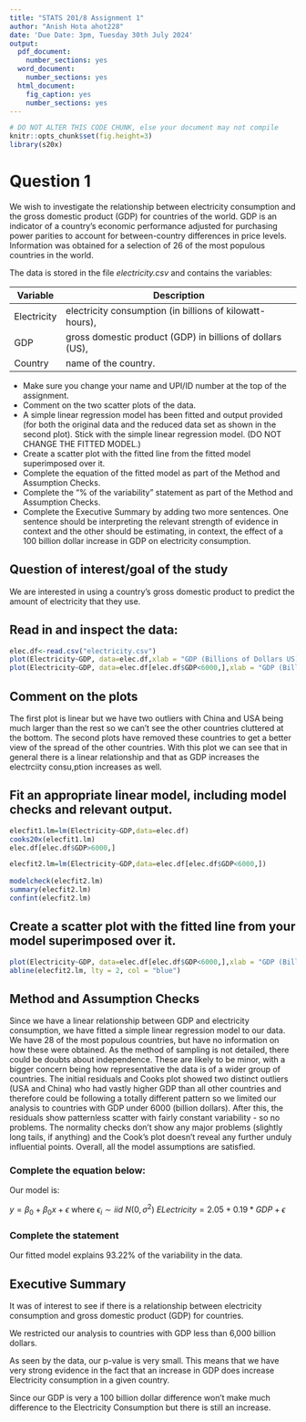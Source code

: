 ```yaml
---
title: "STATS 201/8 Assignment 1"
author: "Anish Hota ahot228"
date: 'Due Date: 3pm, Tuesday 30th July 2024'
output:
  pdf_document:
    number_sections: yes
  word_document:
    number_sections: yes
  html_document:
    fig_caption: yes
    number_sections: yes
---
```


```r
# DO NOT ALTER THIS CODE CHUNK, else your document may not compile
knitr::opts_chunk$set(fig.height=3)
library(s20x)
```


# Question 1

We wish to investigate the relationship between electricity consumption and the gross domestic product (GDP) for countries of the world. GDP is an indicator of a country’s economic performance adjusted for purchasing power parities to account for between-country differences in price levels. Information was obtained for a selection of 26 of the most populous countries in the world. 

The data is stored in the file *electricity.csv* and contains the variables:


Variable    | Description
------------|----------------------------------------------------------
Electricity | electricity consumption (in billions of kilowatt-hours),
GDP         | gross domestic product (GDP) in billions of dollars (US),
Country     | name of the country.


*	Make sure you change your name and UPI/ID number at the top of the assignment.
*	Comment on the two scatter plots of the data.
*	A simple linear regression model has been fitted and output provided (for both the original data and the reduced data set as shown in the second plot). Stick with the simple linear regression model. (DO NOT CHANGE THE FITTED MODEL.)
*	Create a scatter plot with the fitted line from the fitted model superimposed over it. 
*	Complete the equation of the fitted model as part of the Method and Assumption Checks.
*	Complete the “% of the variability” statement as part of the Method and Assumption Checks.
*	Complete the Executive Summary by adding two more sentences. One sentence should be interpreting the relevant strength of evidence in context and the other should be estimating, in context, the effect of a 100 billion dollar increase in GDP on electricity consumption.  


## Question of interest/goal of the study

We are interested in using a country’s gross domestic product to predict the amount of electricity that they use.

## Read in and inspect the data:
```r
elec.df<-read.csv("electricity.csv")
plot(Electricity~GDP, data=elec.df,xlab = "GDP (Billions of Dollars US)", ylab = "Electricity Consumption (in billions of kilowatt-hours)")
plot(Electricity~GDP, data=elec.df[elec.df$GDP<6000,],xlab = "GDP (Billions of Dollars US)", ylab = "Electricity Consumption (in billions of kilowatt-hours)")
```

## Comment on the plots

The first plot is linear but we have two outliers with China and USA being much larger than the rest so we can't see the other countries cluttered at the bottom. The second plots have removed these countries to get a better view of the spread of the other countries. With this plot we can see that in general there is a linear relationship and that as GDP increases the electrciity consu,ption increases as well.



## Fit an appropriate linear model, including model checks and relevant output.

```r
elecfit1.lm=lm(Electricity~GDP,data=elec.df)
cooks20x(elecfit1.lm)
elec.df[elec.df$GDP>6000,]

elecfit2.lm=lm(Electricity~GDP,data=elec.df[elec.df$GDP<6000,])
     
modelcheck(elecfit2.lm)
summary(elecfit2.lm)
confint(elecfit2.lm)

```

## Create a scatter plot with the fitted line from your model superimposed over it.

```r
plot(Electricity~GDP, data=elec.df[elec.df$GDP<6000,],xlab = "GDP (Billions of Dollars US)", ylab = "Electricity Consumption (in billions of kilowatt-hours)")
abline(elecfit2.lm, lty = 2, col = "blue")

```


## Method and Assumption Checks

Since we have a linear relationship between GDP and electricity consumption, we have fitted a simple linear regression model to our data. We have 28 of the most populous countries, but have no information on how these were obtained. As the method of sampling is not detailed, there could be doubts about independence. These are likely to be minor, with a bigger concern being how representative the data is of a wider group of countries. The initial residuals and Cooks plot showed two distinct outliers (USA and China) who had vastly higher GDP than all other countries and therefore could be following a totally different pattern so we limited our analysis to countries with GDP under 6000 (billion dollars). After this, the residuals show patternless scatter with fairly constant variability - so no problems. The normality checks don’t show any major problems (slightly long tails, if anything) and the Cook’s plot doesn’t reveal any further unduly influential points. Overall, all the model assumptions are satisfied.


### Complete the equation below:

Our model is:

$y = \beta_0 + \beta_0x + \epsilon$ where $\epsilon_i \sim iid ~ N(0,\sigma^2)$
$ELectricity = 2.05 + 0.19*GDP + \epsilon$

### Complete the statement

Our fitted model explains 93.22% of the variability in the data.


## Executive Summary

It was of interest to see if there is a relationship between electricity consumption and gross domestic product (GDP) for countries.

We restricted our analysis to countries with GDP less than 6,000 billion dollars.

As seen by the data, our p-value is very small. This means that we have very strong evidence in the fact that an increase in GDP does increase Electricity consumption in a given country.

Since our GDP is very a 100 billion dollar difference won't make much difference to the Electricity Consumption but there is still an increase.

